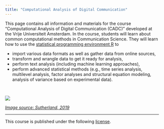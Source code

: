 ```yaml
---
title: "Computational Analysis of Digital Communication"
---
```


This page contains all information and materials for the course "Computational Analysis of Digital Communication (CADC)" developed at the Vrije Universiteit Amsterdam. In the course, students will learn about common computational methods in Communication Science. They will learn how to use the [statistical programming environment R](https://www.r-project.org/) to 

- import various data formats as well as gather data from online sources, 
- transform and wrangle data to get it ready for analysis, 
- perform text analysis (including machine learning approaches), 
- perform advanced statistical methods (e.g., time series analysis, multilevel analysis, factor analyses and structural equation modeling, analysis of variance based on experimental data). 

<br>

![](https://socialsciences.nature.com/cdn-cgi/image/quality=90/https://images.zapnito.com/uploads/d39ae7f9b96dbb3ee350deac50fd4bfa/e0e2211b-d13c-462a-bf5b-d5998b04ba84.jpeg)

_[Image source: Sutherland, 2019](https://socialsciences.nature.com/posts/54262-computational-social-science-heralds-the-age-of-interdisciplinary-science)_

<hr>

<p style = "margin-left: auto; margin-right: 0;">
This course is published under the following [license](https://github.com/masurp/VU_CADC/blob/main/LICENSE.md). 
</p>

